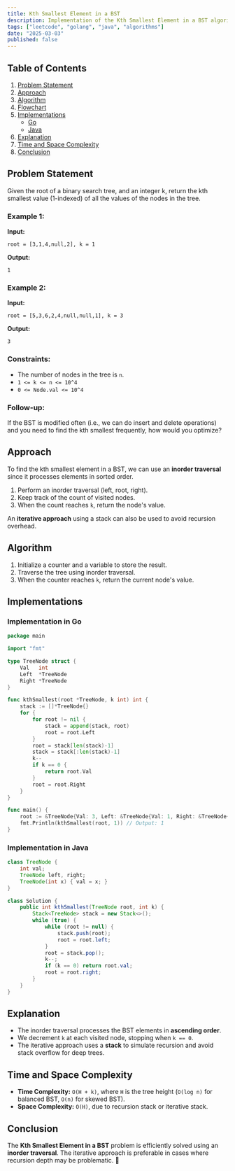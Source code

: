 ```yaml
---
title: Kth Smallest Element in a BST
description: Implementation of the Kth Smallest Element in a BST algorithm with Go and Java.
tags: ["leetcode", "golang", "java", "algorithms"]
date: "2025-03-03"
published: false
---
```


## Table of Contents

1. [Problem Statement](#problem-statement)
2. [Approach](#approach)
3. [Algorithm](#algorithm)
4. [Flowchart](#flowchart)
5. [Implementations](#implementations)
   - [Go](#implementation-in-go)
   - [Java](#implementation-in-java)
6. [Explanation](#explanation)
7. [Time and Space Complexity](#time-and-space-complexity)
8. [Conclusion](#conclusion)

## Problem Statement

Given the root of a binary search tree, and an integer k, return the kth smallest value (1-indexed) of all the values of the nodes in the tree.

### Example 1:

**Input:**
```
root = [3,1,4,null,2], k = 1
```
**Output:**
```
1
```

### Example 2:

**Input:**
```
root = [5,3,6,2,4,null,null,1], k = 3
```
**Output:**
```
3
```

### Constraints:

- The number of nodes in the tree is `n`.
- `1 <= k <= n <= 10^4`
- `0 <= Node.val <= 10^4`

### Follow-up:
If the BST is modified often (i.e., we can do insert and delete operations) and you need to find the kth smallest frequently, how would you optimize?

## Approach

To find the kth smallest element in a BST, we can use an **inorder traversal** since it processes elements in sorted order.

1. Perform an inorder traversal (left, root, right).
2. Keep track of the count of visited nodes.
3. When the count reaches `k`, return the node's value.

An **iterative approach** using a stack can also be used to avoid recursion overhead.

## Algorithm

1. Initialize a counter and a variable to store the result.
2. Traverse the tree using inorder traversal.
3. When the counter reaches `k`, return the current node's value.

## Implementations

### Implementation in Go

```go
package main

import "fmt"

type TreeNode struct {
    Val   int
    Left  *TreeNode
    Right *TreeNode
}

func kthSmallest(root *TreeNode, k int) int {
    stack := []*TreeNode{}
    for {
        for root != nil {
            stack = append(stack, root)
            root = root.Left
        }
        root = stack[len(stack)-1]
        stack = stack[:len(stack)-1]
        k--
        if k == 0 {
            return root.Val
        }
        root = root.Right
    }
}

func main() {
    root := &TreeNode{Val: 3, Left: &TreeNode{Val: 1, Right: &TreeNode{Val: 2}}, Right: &TreeNode{Val: 4}}
    fmt.Println(kthSmallest(root, 1)) // Output: 1
}
```

### Implementation in Java

```java
class TreeNode {
    int val;
    TreeNode left, right;
    TreeNode(int x) { val = x; }
}

class Solution {
    public int kthSmallest(TreeNode root, int k) {
        Stack<TreeNode> stack = new Stack<>();
        while (true) {
            while (root != null) {
                stack.push(root);
                root = root.left;
            }
            root = stack.pop();
            k--;
            if (k == 0) return root.val;
            root = root.right;
        }
    }
}
```

## Explanation

- The inorder traversal processes the BST elements in **ascending order**.
- We decrement `k` at each visited node, stopping when `k == 0`.
- The iterative approach uses a **stack** to simulate recursion and avoid stack overflow for deep trees.

## Time and Space Complexity

- **Time Complexity:** `O(H + k)`, where `H` is the tree height (`O(log n)` for balanced BST, `O(n)` for skewed BST).
- **Space Complexity:** `O(H)`, due to recursion stack or iterative stack.

## Conclusion

The **Kth Smallest Element in a BST** problem is efficiently solved using an **inorder traversal**. The iterative approach is preferable in cases where recursion depth may be problematic. 🚀

